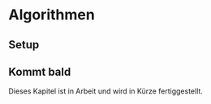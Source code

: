 # Algorithmen {#sec-algorithms}
## Setup {.unnumbered}

::: callout-note
## Kommt bald

Dieses Kapitel ist in Arbeit und wird in Kürze fertiggestellt.
:::